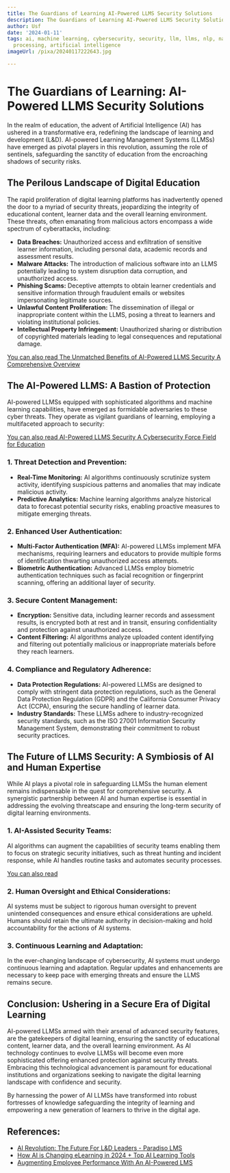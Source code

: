 ```yaml
---
title: The Guardians of Learning AI-Powered LLMS Security Solutions
description: The Guardians of Learning AI-Powered LLMS Security Solutions
author: Usf
date: '2024-01-11'
tags: ai, machine learning, cybersecurity, security, llm, llms, nlp, natural language
  processing, artificial intelligence
imageUrl: /pixa/20240117222643.jpg

---
```

# **The Guardians of Learning: AI-Powered LLMS Security Solutions**

In the realm of education,  the advent of Artificial Intelligence  (AI) has ushered in  a transformative  era, redefining  the landscape of  learning and development (L&D). AI-powered Learning  Management Systems (LLMSs) have emerged as pivotal players in this revolution, assuming the role of sentinels, safeguarding the  sanctity  of education from the encroaching shadows of security risks.

## **The Perilous Landscape of Digital Education**

The rapid proliferation of digital learning platforms has  inadvertently opened the door to a myriad of security  threats, jeopardizing the integrity of educational content, learner data and the overall  learning environment. These threats, often emanating from malicious actors encompass a wide spectrum of cyberattacks, including:

- **Data Breaches:** Unauthorized access and exfiltration of sensitive learner information, including personal data,  academic records and assessment results.
- **Malware Attacks:** The introduction of malicious software into  an LLMS potentially leading to system disruption data corruption, and unauthorized access.
- **Phishing Scams:** Deceptive attempts to obtain learner credentials and sensitive information through fraudulent emails or websites impersonating legitimate sources.
- **Unlawful Content Proliferation:** The dissemination of illegal  or inappropriate content within the LLMS, posing a threat to learners and violating institutional policies.
- **Intellectual Property Infringement:** Unauthorized sharing or distribution of  copyrighted materials leading to legal consequences and reputational damage.

[You can also read The Unmatched Benefits of AI-Powered LLMS  Security A Comprehensive Overview](The%20Unmatched%20Benefits%20of%20AI-Powered%20LLMS%20Security%20A%20Comprehensive%20Overview)


## **The AI-Powered LLMS: A Bastion of Protection**

AI-powered LLMSs equipped  with sophisticated algorithms and machine learning capabilities, have emerged as  formidable adversaries to these cyber threats. They operate as vigilant guardians of learning, employing  a multifaceted approach to security:

[You can also read  AI-Powered LLMS Security A Cybersecurity Force Field for Education](AI-Powered%20LLMS%20Security%20A%20Cybersecurity%20Force%20Field%20for%20Education)


### **1. Threat  Detection and Prevention:**

- **Real-Time Monitoring:** AI algorithms continuously scrutinize  system activity, identifying  suspicious patterns  and  anomalies that may indicate  malicious activity.
- **Predictive Analytics:** Machine learning algorithms analyze historical data to forecast potential security risks, enabling proactive measures to mitigate emerging threats.

### **2.  Enhanced User Authentication:**

- **Multi-Factor  Authentication (MFA):** AI-powered LLMSs implement MFA mechanisms, requiring learners and educators to provide multiple forms  of identification thwarting unauthorized access  attempts.
- **Biometric Authentication:** Advanced LLMSs employ biometric authentication  techniques such as facial recognition or fingerprint  scanning, offering an additional layer  of security.

### **3. Secure Content Management:**

-  **Encryption:** Sensitive data, including learner records and assessment  results, is encrypted both at rest and in transit, ensuring confidentiality and protection  against unauthorized  access.
- **Content Filtering:**  AI algorithms analyze uploaded content identifying and filtering out potentially malicious or inappropriate materials before  they reach learners.

### **4. Compliance and Regulatory Adherence:**

- **Data Protection Regulations:** AI-powered LLMSs  are designed to comply with stringent data protection regulations, such as the General Data Protection Regulation (GDPR) and  the California Consumer Privacy Act (CCPA), ensuring the secure handling  of  learner data.
- **Industry Standards:** These LLMSs adhere to industry-recognized security standards, such as the ISO 27001 Information Security Management System, demonstrating their commitment to  robust security practices.

## **The Future of LLMS Security: A Symbiosis of AI and Human Expertise**

While AI plays a pivotal role in safeguarding LLMSs the human element remains indispensable in the quest  for comprehensive security.  A synergistic partnership between AI and human expertise is essential in addressing the evolving threatscape and ensuring the long-term security of digital learning environments.

### **1. AI-Assisted Security Teams:**

AI  algorithms can  augment the capabilities of  security teams enabling them to focus on strategic security initiatives, such as threat hunting and incident response,  while AI handles routine tasks and automates security processes.

[You can also read ]()


### **2. Human Oversight and Ethical Considerations:**

AI systems must be subject to rigorous human oversight  to prevent unintended consequences and ensure ethical considerations are upheld. Humans should retain the ultimate  authority in decision-making and hold accountability for the actions  of AI systems.

###  **3. Continuous Learning and Adaptation:**

In the  ever-changing landscape of cybersecurity, AI systems must undergo continuous  learning and adaptation. Regular updates and enhancements are necessary to keep pace with emerging threats and ensure the LLMS remains secure.

## **Conclusion:  Ushering  in a Secure Era of Digital Learning**

AI-powered LLMSs armed with their arsenal of advanced security features, are the gatekeepers of digital learning, ensuring the sanctity of educational  content, learner data, and  the overall learning environment.  As AI technology continues to evolve LLMSs will  become even  more  sophisticated  offering enhanced protection  against security  threats. Embracing  this technological  advancement is paramount for educational institutions and organizations seeking to navigate the digital learning landscape with confidence and security.

By harnessing the  power  of AI LLMSs have transformed into robust fortresses of knowledge safeguarding the integrity of  learning and empowering  a new generation  of learners to thrive in the digital age.

## References:
- [AI Revolution: The Future For L&D Leaders - Paradiso LMS](https://www.paradisosolutions.com/blog/ai-revolution-the-future-for-l-and-d-leaders/)
- [How AI is Changing eLearning in 2024 + Top AI Learning Tools](https://www.workramp.com/blog/ai-elearning/)
- [Augmenting Employee Performance With An AI-Powered LMS](https://elearningindustry.com/augmenting-employee-performance-with-an-ai-powered-lms)
